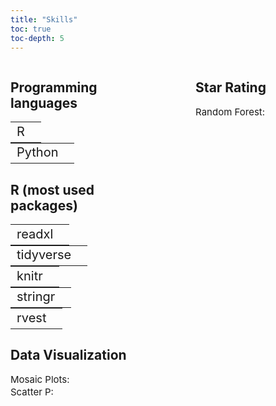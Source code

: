 ```yaml
---
title: "Skills"
toc: true
toc-depth: 5
---
```



:::: {.columns}

::: {.column width="45%"}

<html>
<head>
<!-- Font Awesome Icon Library -->
<link rel="stylesheet" href="https://cdnjs.cloudflare.com/ajax/libs/font-awesome/4.7.0/css/font-awesome.min.css">
</head>
<style>
p {
    font-size : 15px;
    padding : 0;
    margin : 0;
    line-height : 20px;
}
</style>

<body>
 
## Programming languages

<table style="width: 100%; padding: 0; margin: 0;">
  <tr>
    <td style="text-align: left; font-size: 20px;">R</td>
    <td style="text-align: right">
    
    <span class="fa fa-circle checked fa-lg" style="color: #557ea6;"></span>
    <span class="fa fa-circle checked fa-lg" style="color: #557ea6;"></span>
    <span class="fa fa-circle checked fa-lg" style="color: #557ea6;"></span>
    <span class="fa fa-circle checked fa-lg" style="color: #557ea6;"></span>
    <span class="fa fa-circle checked fa-lg" style="color: #557ea6;"></span>

    </td>
  </tr>
</table>

<table style="width: 100%; padding: 0; margin: 0;">
  <tr>
    <td style="text-align: left; font-size: 20px;">Python</td>
    <td style="text-align: right">
    
    <span class="fa fa-circle checked fa-lg" style="color: #557ea6;"></span>
    <span class="fa fa-circle checked fa-lg" style="color: #557ea6;"></span>
    <span class="fa fa-circle checked fa-lg" style="color: #557ea6;"></span>
    <span class="fa fa-circle checked fa-lg" style="color: #cadef0;"></span>
    <span class="fa fa-circle checked fa-lg" style="color: #cadef0;"></span>

    </td>
  </tr>
</table>

<h2>R (most used packages)</h2>

<table style="width: 100%; padding: 0; margin: 0;">
  <tr>
    <td style="text-align: left; font-size: 20px;">readxl</td>
    <td style="text-align: right">
    
    <span class="fa fa-circle checked fa-lg" style="color: #557ea6;"></span>
    <span class="fa fa-circle checked fa-lg" style="color: #557ea6;"></span>
    <span class="fa fa-circle checked fa-lg" style="color: #557ea6;"></span>
    <span class="fa fa-circle checked fa-lg" style="color: #557ea6;"></span>
    <span class="fa fa-circle checked fa-lg" style="color: #557ea6;"></span>

    </td>
  </tr>
</table>
 
<table style="width: 100%; padding: 0; margin: 0;">
  <tr>
    <td style="text-align: left; font-size: 20px;">tidyverse</td>
    <td style="text-align: right">
    
    <span class="fa fa-circle checked fa-lg" style="color: #557ea6;"></span>
    <span class="fa fa-circle checked fa-lg" style="color: #557ea6;"></span>
    <span class="fa fa-circle checked fa-lg" style="color: #557ea6;"></span>
    <span class="fa fa-circle checked fa-lg" style="color: #557ea6;"></span>
    <span class="fa fa-circle checked fa-lg" style="color: #557ea6;"></span>

    </td>
  </tr>
</table>

<table style="width: 100%; padding: 0; margin: 0;">
  <tr>
    <td style="text-align: left; font-size: 20px;">knitr</td>
    <td style="text-align: right">
    
    <span class="fa fa-circle checked fa-lg" style="color: #557ea6;"></span>
    <span class="fa fa-circle checked fa-lg" style="color: #557ea6;"></span>
    <span class="fa fa-circle checked fa-lg" style="color: #557ea6;"></span>
    <span class="fa fa-circle checked fa-lg" style="color: #557ea6;"></span>
    <span class="fa fa-circle checked fa-lg" style="color: #cadef0;"></span>

    </td>
  </tr>
</table>

<table style="width: 100%; padding: 0; margin: 0;">
  <tr>
    <td style="text-align: left; font-size: 20px;">stringr</td>
    <td style="text-align: right">
    
    <span class="fa fa-circle checked fa-lg" style="color: #557ea6;"></span>
    <span class="fa fa-circle checked fa-lg" style="color: #557ea6;"></span>
    <span class="fa fa-circle checked fa-lg" style="color: #557ea6;"></span>
    <span class="fa fa-circle checked fa-lg" style="color: #557ea6;"></span>
    <span class="fa fa-circle checked fa-lg" style="color: #cadef0;"></span>

    </td>
  </tr>
</table>

<table style="width: 100%; padding: 0; margin: 0;">
  <tr>
    <td style="text-align: left; font-size: 20px;">rvest</td>
    <td style="text-align: right">
    
    <span class="fa fa-circle checked fa-lg" style="color: #557ea6;"></span>
    <span class="fa fa-circle checked fa-lg" style="color: #557ea6;"></span>
    <span class="fa fa-circle checked fa-lg" style="color: #557ea6;"></span>
    <span class="fa fa-circle checked fa-lg" style="color: #557ea6;"></span>
    <span class="fa fa-circle checked fa-lg" style="color: #cadef0;"></span>

    </td>
  </tr>
</table>

<h2>Data Visualization</h2>

<p style="margin-bottom:0;">
 

Mosaic Plots: 
<span class="fa fa-circle checked" style="color: #557ea6;"></span>
<span class="fa fa-circle checked" style="color: #557ea6;"></span>
<span class="fa fa-circle checked" style="color: #cadef0;"></span>
<span class="fa fa-circle" style="color: #cadef0;"></span>
<span class="fa fa-circle" style="color: #cadef0;"></span>

Scatter P: 
<span class="fa fa-circle checked" style="color: #557ea6;"></span>
<span class="fa fa-circle checked" style="color: #557ea6;"></span>
<span class="fa fa-circle checked" style="color: #cadef0;"></span>
<span class="fa fa-circle" style="color: #cadef0;"></span>
<span class="fa fa-circle" style="color: #cadef0;"></span>

</p>

</body>
</html>
:::

::: {.column width="10%"}
<!-- empty column to create gap -->
:::

::: {.column width="45%"}
<html>
<head>
<!-- Font Awesome Icon Library -->
<link rel="stylesheet" href="https://cdnjs.cloudflare.com/ajax/libs/font-awesome/4.7.0/css/font-awesome.min.css">
</head>
<body>

<h2>Star Rating</h2>
Random Forest: 
<span class="fa fa-circle checked" style="color: #ff0000;"></span>
<span class="fa fa-circle checked" style="color: #ff0000;"></span>
<span class="fa fa-circle checked" style="color: #ff0000;"></span>
<span class="fa fa-circle" style="color: #ff0000;"></span>
<span class="fa fa-circle" style="color: #0000ff;"></span>

</body>
</html>
:::

::::